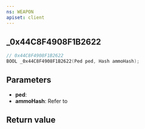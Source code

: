 ```yaml
---
ns: WEAPON
apiset: client
---
```

## _0x44C8F4908F1B2622

```c
// 0x44C8F4908F1B2622
BOOL _0x44C8F4908F1B2622(Ped ped, Hash ammoHash);
```


## Parameters
* **ped**:
* **ammoHash**: Refer to <EmbeddedEnum type="eAmmoType" />

## Return value
